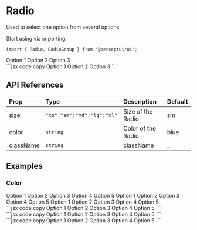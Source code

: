 
<h1 className="text-4xl font-bold mt-5">Radio</h1>
<p className="text-xl">Used to select one option from several options.</p>
<IssueHeader source="radio" />

Start using via importing:

```tsx code copy
import { Radio, RadioGroup } from "@perceptui/ui";
```

<div className="flex flex-col my-6 w-full">
  <div className="flex w-full gap-2 p-4 bg-blue-500/15 mb-2 rounded-lg">
    <RadioGroup defaultValue="1">
      <Radio value="1">Option 1</Radio>
      <Radio value="2">Option 2</Radio>
      <Radio value="3">Option 3</Radio>
    </RadioGroup>
  </div>
  <div className="block w-full py-0">
    ```jsx code copy
    <RadioGroup defaultValue="1">
      <Radio value="1">Option 1</Radio>
      <Radio value="2">Option 2</Radio>
      <Radio value="3">Option 3</Radio>
    </RadioGroup>
    ```
  </div>
</div>

## API References

| Prop      | Type                           | Description        | Default |
| :-------- | :----------------------------- | :----------------- | :------ |
| size      | `"xs"\|"sm"\|"md"\|"lg"\|"xl"` | Size of the Radio  | sm      |
| color     | `string`                       | Color of the Radio | blue    |
| className | `string`                       | className          | \_      |

## Examples

### Color

<div className="flex flex-col my-6 w-full">
  <div className="flex flex-wrap items-center justify-between px-3 w-full p-4 bg-blue-500/15 mb-2 rounded-lg">
    <RadioGroup defaultValue="1">
      <Radio color="blue" value="1">Option 1</Radio>
      <Radio color="red" value="2">Option 2</Radio>
      <Radio color="green" value="3">Option 3</Radio>
      <Radio color="yellow" value="4">Option 4</Radio>
      <Radio color="rose" value="5">Option 5</Radio>
    </RadioGroup>
    <RadioGroup defaultValue="2">
      <Radio color="light" value="1">Option 1</Radio>
      <Radio color="black" value="2">Option 2</Radio>
      <Radio color="dark" value="3">Option 3</Radio>
      <Radio color="gray" value="4">Option 4</Radio>
      <Radio color="purple" value="5">Option 5</Radio>
    </RadioGroup>
    <RadioGroup defaultValue="3">
      <Radio color="lime" value="1">Option 1</Radio>
      <Radio color="teal" value="2">Option 2</Radio>
      <Radio color="emerald" value="3">Option 3</Radio>
      <Radio color="indigo" value="4">Option 4</Radio>
      <Radio color="pink" value="5">Option 5</Radio>
    </RadioGroup>
  </div>
  <div className="block w-full py-0">
    ```jsx code copy
 <RadioGroup defaultValue="1">
      <Radio color="blue" value="1">Option 1</Radio>
      <Radio color="red" value="2">Option 2</Radio>
      <Radio color="green" value="3">Option 3</Radio>
      <Radio color="yellow" value="4">Option 4</Radio>
      <Radio color="rose" value="5">Option 5</Radio>
    </RadioGroup>
    ```
  </div>
  <div className="block w-full py-0">
    ```jsx code copy
    <RadioGroup defaultValue="2">
      <Radio color="light" value="1">Option 1</Radio>
      <Radio color="black" value="2">Option 2</Radio>
      <Radio color="dark" value="3">Option 3</Radio>
      <Radio color="gray" value="4">Option 4</Radio>
      <Radio color="purple" value="5">Option 5</Radio>
    </RadioGroup>
    ```
  </div>
  <div className="block w-full py-0">
    ```jsx code copy
    <RadioGroup defaultValue="3">
      <Radio color="lime" value="1">Option 1</Radio>
      <Radio color="teal" value="2">Option 2</Radio>
      <Radio color="emerald" value="3">Option 3</Radio>
      <Radio color="indigo" value="4">Option 4</Radio>
      <Radio color="pink" value="5">Option 5</Radio>
    </RadioGroup>
    ```
  </div>
</div>
